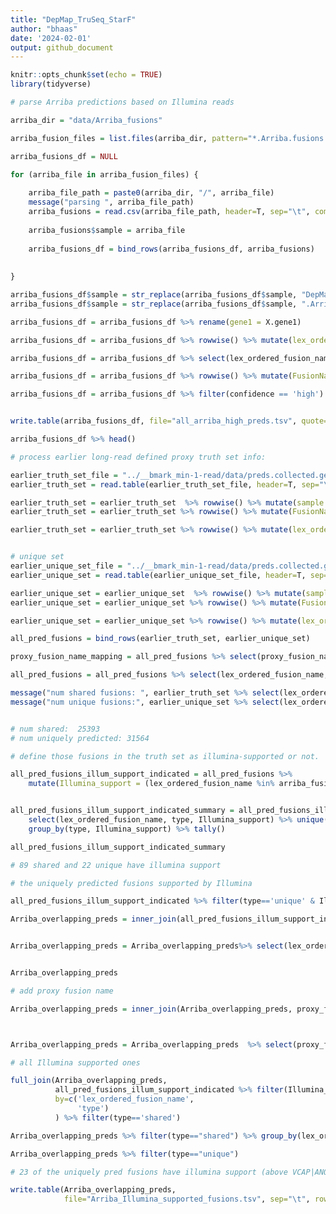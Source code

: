 ```yaml
---
title: "DepMap_TruSeq_StarF"
author: "bhaas"
date: '2024-02-01'
output: github_document
---
```


```r
knitr::opts_chunk$set(echo = TRUE)
library(tidyverse)
```


```r

# parse Arriba predictions based on Illumina reads

arriba_dir = "data/Arriba_fusions"

arriba_fusion_files = list.files(arriba_dir, pattern="*.Arriba.fusions.tsv.gz")

arriba_fusions_df = NULL

for (arriba_file in arriba_fusion_files) {
    
    arriba_file_path = paste0(arriba_dir, "/", arriba_file)
    message("parsing ", arriba_file_path)
    arriba_fusions = read.csv(arriba_file_path, header=T, sep="\t", com='')
    
    arriba_fusions$sample = arriba_file
    
    arriba_fusions_df = bind_rows(arriba_fusions_df, arriba_fusions)
    
    
}

arriba_fusions_df$sample = str_replace(arriba_fusions_df$sample, "DepMap_v1v2mrgd_", "")
arriba_fusions_df$sample = str_replace(arriba_fusions_df$sample, ".Arriba.fusions.tsv.gz", "")

arriba_fusions_df = arriba_fusions_df %>% rename(gene1 = X.gene1)

arriba_fusions_df = arriba_fusions_df %>% rowwise() %>% mutate(lex_ordered_fusion_name = paste0(sample, "|", paste0(collapse="--", sort(c(gene1, gene2)))))

arriba_fusions_df = arriba_fusions_df %>% select(lex_ordered_fusion_name, sample, gene1, gene2, confidence, split_reads1, split_reads2)

arriba_fusions_df = arriba_fusions_df %>% rowwise() %>% mutate(FusionName = paste0(collapse="--", c(gene1, gene2) ) )

arriba_fusions_df = arriba_fusions_df %>% filter(confidence == 'high')


write.table(arriba_fusions_df, file="all_arriba_high_preds.tsv", quote=F, sep="\t", row.names=F)

arriba_fusions_df %>% head()

```


```r

# process earlier long-read defined proxy truth set info:

earlier_truth_set_file = "../__bmark_min-1-read/data/preds.collected.gencode_mapped.wAnnot.filt.pass.proxy_assignments.byProgAgree.min_2.truth_set"
earlier_truth_set = read.table(earlier_truth_set_file, header=T, sep="\t") %>% mutate(type='shared')

earlier_truth_set = earlier_truth_set  %>% rowwise() %>% mutate(sample = str_split(proxy_fusion_name, "\\|")[[1]][1])
earlier_truth_set = earlier_truth_set %>% rowwise() %>% mutate(FusionName = str_split(proxy_fusion_name, "\\|")[[1]][2])

earlier_truth_set = earlier_truth_set %>% rowwise() %>% mutate(lex_ordered_fusion_name = paste0(sample, "|", paste0(collapse="--", sort(str_split(FusionName, "--")[[1]])))) 


# unique set
earlier_unique_set_file = "../__bmark_min-1-read/data/preds.collected.gencode_mapped.wAnnot.filt.pass.proxy_assignments.byProgAgree.min_2.unique_set"
earlier_unique_set = read.table(earlier_unique_set_file, header=T, sep="\t") %>% mutate(type='unique')

earlier_unique_set = earlier_unique_set  %>% rowwise() %>% mutate(sample = str_split(proxy_fusion_name, "\\|")[[1]][1])
earlier_unique_set = earlier_unique_set %>% rowwise() %>% mutate(FusionName = str_split(proxy_fusion_name, "\\|")[[1]][2])

earlier_unique_set = earlier_unique_set %>% rowwise() %>% mutate(lex_ordered_fusion_name = paste0(sample, "|", paste0(collapse="--", sort(str_split(FusionName, "--")[[1]])))) 

all_pred_fusions = bind_rows(earlier_truth_set, earlier_unique_set) 

proxy_fusion_name_mapping = all_pred_fusions %>% select(proxy_fusion_name, lex_ordered_fusion_name) %>% unique()


```


```r


all_pred_fusions = all_pred_fusions %>% select(lex_ordered_fusion_name, type) %>% unique()

message("num shared fusions: ", earlier_truth_set %>% select(lex_ordered_fusion_name) %>% unique() %>% nrow() )
message("num unique fusions:", earlier_unique_set %>% select(lex_ordered_fusion_name) %>% unique() %>% nrow() )


# num shared:  25393
# num uniquely predicted: 31564

```






```r

# define those fusions in the truth set as illumina-supported or not.

all_pred_fusions_illum_support_indicated = all_pred_fusions %>% 
    mutate(Illumina_support = (lex_ordered_fusion_name %in% arriba_fusions_df$lex_ordered_fusion_name))


all_pred_fusions_illum_support_indicated_summary = all_pred_fusions_illum_support_indicated %>% 
    select(lex_ordered_fusion_name, type, Illumina_support) %>% unique() %>% 
    group_by(type, Illumina_support) %>% tally()

all_pred_fusions_illum_support_indicated_summary

# 89 shared and 22 unique have illumina support

```

```r

# the uniquely predicted fusions supported by Illumina

all_pred_fusions_illum_support_indicated %>% filter(type=='unique' & Illumina_support) %>% arrange(lex_ordered_fusion_name)


```



```r

Arriba_overlapping_preds = inner_join(all_pred_fusions_illum_support_indicated, arriba_fusions_df, by='lex_ordered_fusion_name', multiple='all')


Arriba_overlapping_preds = Arriba_overlapping_preds%>% select(lex_ordered_fusion_name, sample, type, FusionName) %>% unique()


Arriba_overlapping_preds
```


```r
# add proxy fusion name

Arriba_overlapping_preds = inner_join(Arriba_overlapping_preds, proxy_fusion_name_mapping, by='lex_ordered_fusion_name')



Arriba_overlapping_preds = Arriba_overlapping_preds  %>% select(proxy_fusion_name, type, sample, FusionName, lex_ordered_fusion_name)
```




```r

# all Illumina supported ones

full_join(Arriba_overlapping_preds,
          all_pred_fusions_illum_support_indicated %>% filter(Illumina_support),
          by=c('lex_ordered_fusion_name',
               'type')
          ) %>% filter(type=='shared')

```



```r

Arriba_overlapping_preds %>% filter(type=="shared") %>% group_by(lex_ordered_fusion_name) %>% tally() %>% filter(n>1)

```


```r

Arriba_overlapping_preds %>% filter(type=="unique")

# 23 of the uniquely pred fusions have illumina support (above VCAP|ANO10--SLMAP counted twice below)

```



```r

write.table(Arriba_overlapping_preds, 
            file="Arriba_Illumina_supported_fusions.tsv", sep="\t", row.names=F, quote=F)


```






